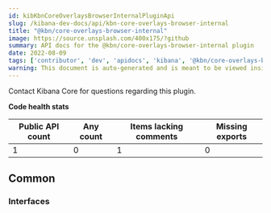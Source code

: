 ```yaml
---
id: kibKbnCoreOverlaysBrowserInternalPluginApi
slug: /kibana-dev-docs/api/kbn-core-overlays-browser-internal
title: "@kbn/core-overlays-browser-internal"
image: https://source.unsplash.com/400x175/?github
summary: API docs for the @kbn/core-overlays-browser-internal plugin
date: 2022-08-09
tags: ['contributor', 'dev', 'apidocs', 'kibana', '@kbn/core-overlays-browser-internal']
warning: This document is auto-generated and is meant to be viewed inside our experimental, new docs system. Reach out in #docs-engineering for more info.
---
```




Contact Kibana Core for questions regarding this plugin.

**Code health stats**

| Public API count  | Any count | Items lacking comments | Missing exports |
|-------------------|-----------|------------------------|-----------------|
| 1 | 0 | 1 | 0 |

## Common

### Interfaces
<DocDefinitionList data={kbnCoreOverlaysBrowserInternalObj.common.interfaces}/>

